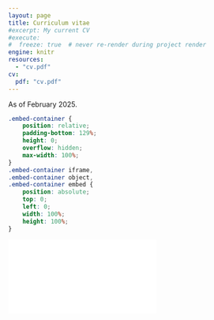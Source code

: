 ```yaml
---
layout: page
title: Curriculum vitae
#excerpt: My current CV
#execute:
#  freeze: true  # never re-render during project render
engine: knitr 
resources:
  - "cv.pdf"
cv:
  pdf: "cv.pdf"
---
```


As of February 2025.

```css
.embed-container {
    position: relative;
    padding-bottom: 129%;
    height: 0;
    overflow: hidden;
    max-width: 100%;
}
.embed-container iframe,
.embed-container object,
.embed-container embed {
    position: absolute;
    top: 0;
    left: 0;
    width: 100%;
    height: 100%;
}
```

```{=html}
<div class="embed-container">
  <iframe src="`r rmarkdown::metadata$cv$pdf`" style="border: 0.5px"></iframe>
</div>
```
